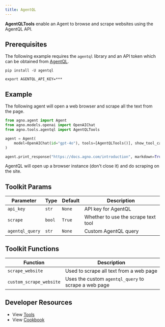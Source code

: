 ```yaml
---
title: AgentQL
---
```


**AgentQLTools** enable an Agent to browse and scrape websites using the AgentQL API.

## Prerequisites

The following example requires the `agentql` library and an API token which can be obtained from [AgentQL](https://agentql.com/).

```shell
pip install -U agentql
```

```shell
export AGENTQL_API_KEY=***
```

## Example

The following agent will open a web browser and scrape all the text from the page.

```python cookbook/tools/agentql_tools.py
from agno.agent import Agent
from agno.models.openai import OpenAIChat
from agno.tools.agentql import AgentQLTools

agent = Agent(
    model=OpenAIChat(id="gpt-4o"), tools=[AgentQLTools()], show_tool_calls=True
)

agent.print_response("https://docs.agno.com/introduction", markdown=True)
```

<Note>
  AgentQL will open up a browser instance (don't close it) and do scraping on
  the site.
</Note>

## Toolkit Params

| Parameter       | Type   | Default | Description                         |
| --------------- | ------ | ------- | ----------------------------------- |
| `api_key`       | `str`  | `None`  | API key for AgentQL                 |
| `scrape`        | `bool` | `True`  | Whether to use the scrape text tool |
| `agentql_query` | `str`  | `None`  | Custom AgentQL query                |

## Toolkit Functions

| Function                | Description                                          |
| ----------------------- | ---------------------------------------------------- |
| `scrape_website`        | Used to scrape all text from a web page              |
| `custom_scrape_website` | Uses the custom `agentql_query` to scrape a web page |

## Developer Resources

- View [Tools](https://github.com/agno-agi/agno/blob/main/libs/agno/agno/tools/agentql.py)
- View [Cookbook](https://github.com/agno-agi/agno/blob/main/cookbook/tools/agentql_tools.py)
